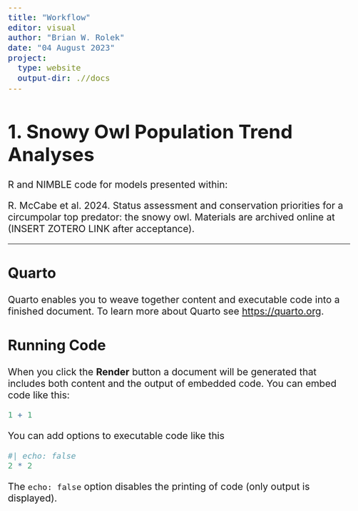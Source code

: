 ```yaml
---
title: "Workflow"
editor: visual
author: "Brian W. Rolek"
date: "04 August 2023"
project:
  type: website
  output-dir: .//docs
---
```


```{=html}
<style type="text/css">
  body{
  font-size: 16pt;
}
</style>
```
# 1. Snowy Owl Population Trend Analyses

R and NIMBLE code for models presented within:

R. McCabe et al. 2024. Status assessment and conservation priorities for a circumpolar top predator: the snowy owl. 
Materials are archived online at (INSERT ZOTERO LINK after acceptance).

---

## Quarto

Quarto enables you to weave together content and executable code into a finished document. To learn more about Quarto see <https://quarto.org>.

## Running Code

When you click the **Render** button a document will be generated that includes both content and the output of embedded code. You can embed code like this:

```r
1 + 1
```

You can add options to executable code like this

```r
#| echo: false
2 * 2
```

The `echo: false` option disables the printing of code (only output is displayed).
